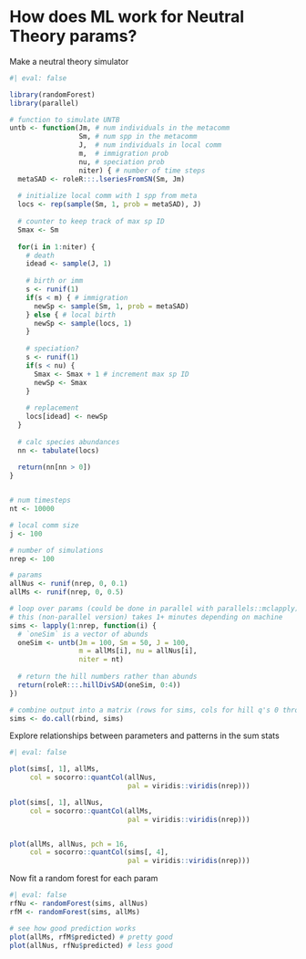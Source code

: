 # How does ML work for Neutral Theory params?

Make a neutral theory simulator 

```r
#| eval: false

library(randomForest)
library(parallel)

# function to simulate UNTB
untb <- function(Jm, # num individuals in the metacomm
                 Sm, # num spp in the metacomm
                 J,  # num individuals in local comm
                 m,  # immigration prob
                 nu, # speciation prob
                 niter) { # number of time steps
  metaSAD <- roleR:::.lseriesFromSN(Sm, Jm)
  
  # initialize local comm with 1 spp from meta
  locs <- rep(sample(Sm, 1, prob = metaSAD), J)
  
  # counter to keep track of max sp ID
  Smax <- Sm
  
  for(i in 1:niter) {
    # death
    idead <- sample(J, 1)
    
    # birth or imm
    s <- runif(1)
    if(s < m) { # immigration
      newSp <- sample(Sm, 1, prob = metaSAD)
    } else { # local birth
      newSp <- sample(locs, 1)
    }
    
    # speciation?
    s <- runif(1)
    if(s < nu) {
      Smax <- Smax + 1 # increment max sp ID
      newSp <- Smax
    }
    
    # replacement
    locs[idead] <- newSp
  }
  
  # calc species abundances
  nn <- tabulate(locs)
  
  return(nn[nn > 0])
}


# num timesteps
nt <- 10000

# local comm size
j <- 100

# number of simulations
nrep <- 100

# params
allNus <- runif(nrep, 0, 0.1)
allMs <- runif(nrep, 0, 0.5)

# loop over params (could be done in parallel with parallels::mclapply)
# this (non-parallel version) takes 1+ minutes depending on machine
sims <- lapply(1:nrep, function(i) {
  # `oneSim` is a vector of abunds
  oneSim <- untb(Jm = 100, Sm = 50, J = 100, 
                 m = allMs[i], nu = allNus[i], 
                 niter = nt)
  
  # return the hill numbers rather than abunds
  return(roleR:::.hillDivSAD(oneSim, 0:4))
})

# combine output into a matrix (rows for sims, cols for hill q's 0 through 4)
sims <- do.call(rbind, sims)
```

Explore relationships between parameters and patterns in the sum stats
```r
#| eval: false

plot(sims[, 1], allMs, 
     col = socorro::quantCol(allNus, 
                             pal = viridis::viridis(nrep)))

plot(sims[, 1], allNus, 
     col = socorro::quantCol(allMs, 
                             pal = viridis::viridis(nrep)))


plot(allMs, allNus, pch = 16, 
     col = socorro::quantCol(sims[, 4], 
                             pal = viridis::viridis(nrep)))
```

Now fit a random forest for each param

```r
#| eval: false
rfNu <- randomForest(sims, allNus)
rfM <- randomForest(sims, allMs)

# see how good prediction works
plot(allMs, rfM$predicted) # pretty good
plot(allNus, rfNu$predicted) # less good
```



